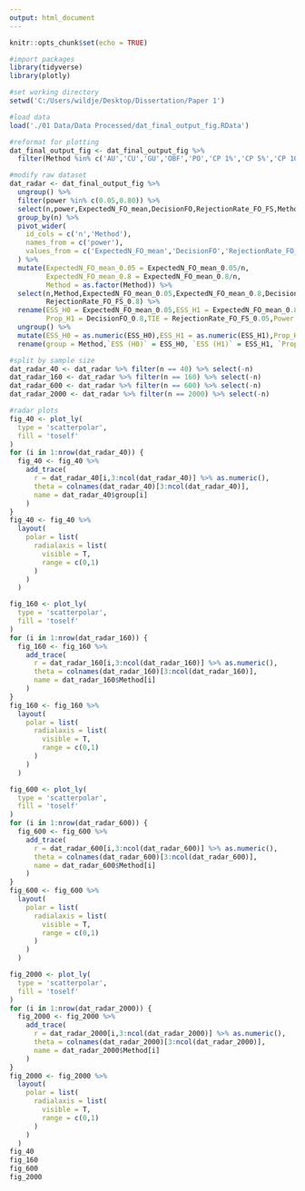 ---
output: html_document
---

```{r setup, include=FALSE}
knitr::opts_chunk$set(echo = TRUE)
```

```{r workspace setup, message=FALSE,warning=FALSE,include=FALSE}
#import packages
library(tidyverse)
library(plotly)

#set working directory
setwd('C:/Users/wildje/Desktop/Dissertation/Paper 1')

#load data
load('./01 Data/Data Processed/dat_final_output_fig.RData')
```

```{r radar plots,fig.show="hold", out.width="50%",echo=FALSE,warning=FALSE,message=FALSE}
#reformat for plotting 
dat_final_output_fig <- dat_final_output_fig %>%
  filter(Method %in% c('AU','CU','GU','OBF','PO','CP 1%','CP 5%','CP 10%','CP 20%'))

#modify raw dataset
dat_radar <- dat_final_output_fig %>% 
  ungroup() %>%
  filter(power %in% c(0.05,0.80)) %>%
  select(n,power,ExpectedN_FO_mean,DecisionFO,RejectionRate_FO_FS,Method) %>%
  group_by(n) %>%
  pivot_wider(
    id_cols = c('n','Method'),
    names_from = c('power'),
    values_from = c('ExpectedN_FO_mean','DecisionFO','RejectionRate_FO_FS')
  ) %>%
  mutate(ExpectedN_FO_mean_0.05 = ExpectedN_FO_mean_0.05/n,
         ExpectedN_FO_mean_0.8 = ExpectedN_FO_mean_0.8/n,
         Method = as.factor(Method)) %>%
  select(n,Method,ExpectedN_FO_mean_0.05,ExpectedN_FO_mean_0.8,DecisionFO_0.05,DecisionFO_0.8,RejectionRate_FO_FS_0.05,
         RejectionRate_FO_FS_0.8) %>%
  rename(ESS_H0 = ExpectedN_FO_mean_0.05,ESS_H1 = ExpectedN_FO_mean_0.8,Prop_H0 = DecisionFO_0.05,
         Prop_H1 = DecisionFO_0.8,TIE = RejectionRate_FO_FS_0.05,Power = RejectionRate_FO_FS_0.8) %>%
  ungroup() %>%
  mutate(ESS_H0 = as.numeric(ESS_H0),ESS_H1 = as.numeric(ESS_H1),Prop_H0 = as.numeric(Prop_H0),Prop_H1 = as.numeric(Prop_H1),Power = as.numeric(Power),TIE = as.numeric(TIE), n = as.character(n)) %>%
  rename(group = Method,`ESS (H0)` = ESS_H0, `ESS (H1)` = ESS_H1, `Proportion (H0)` = Prop_H0, `Proportion (H1)` = Prop_H1)

#split by sample size
dat_radar_40 <- dat_radar %>% filter(n == 40) %>% select(-n) 
dat_radar_160 <- dat_radar %>% filter(n == 160) %>% select(-n)
dat_radar_600 <- dat_radar %>% filter(n == 600) %>% select(-n)
dat_radar_2000 <- dat_radar %>% filter(n == 2000) %>% select(-n)

#radar plots
fig_40 <- plot_ly(
  type = 'scatterpolar',
  fill = 'toself'
) 
for (i in 1:nrow(dat_radar_40)) {
  fig_40 <- fig_40 %>%
    add_trace(
      r = dat_radar_40[i,3:ncol(dat_radar_40)] %>% as.numeric(),
      theta = colnames(dat_radar_40)[3:ncol(dat_radar_40)],
      name = dat_radar_40$group[i]
    ) 
}
fig_40 <- fig_40 %>%
  layout(
    polar = list(
      radialaxis = list(
        visible = T,
        range = c(0,1)
      )
    )
  )

fig_160 <- plot_ly(
  type = 'scatterpolar',
  fill = 'toself'
) 
for (i in 1:nrow(dat_radar_160)) {
  fig_160 <- fig_160 %>%
    add_trace(
      r = dat_radar_160[i,3:ncol(dat_radar_160)] %>% as.numeric(),
      theta = colnames(dat_radar_160)[3:ncol(dat_radar_160)],
      name = dat_radar_160$Method[i]
    ) 
}
fig_160 <- fig_160 %>%
  layout(
    polar = list(
      radialaxis = list(
        visible = T,
        range = c(0,1)
      )
    )
  )

fig_600 <- plot_ly(
  type = 'scatterpolar',
  fill = 'toself'
) 
for (i in 1:nrow(dat_radar_600)) {
  fig_600 <- fig_600 %>%
    add_trace(
      r = dat_radar_600[i,3:ncol(dat_radar_600)] %>% as.numeric(),
      theta = colnames(dat_radar_600)[3:ncol(dat_radar_600)],
      name = dat_radar_600$Method[i]
    ) 
}
fig_600 <- fig_600 %>%
  layout(
    polar = list(
      radialaxis = list(
        visible = T,
        range = c(0,1)
      )
    )
  )

fig_2000 <- plot_ly(
  type = 'scatterpolar',
  fill = 'toself'
) 
for (i in 1:nrow(dat_radar_2000)) {
  fig_2000 <- fig_2000 %>%
    add_trace(
      r = dat_radar_2000[i,3:ncol(dat_radar_2000)] %>% as.numeric(),
      theta = colnames(dat_radar_2000)[3:ncol(dat_radar_2000)],
      name = dat_radar_2000$Method[i]
    ) 
}
fig_2000 <- fig_2000 %>%
  layout(
    polar = list(
      radialaxis = list(
        visible = T,
        range = c(0,1)
      )
    )
  )
fig_40
fig_160
fig_600
fig_2000
```
